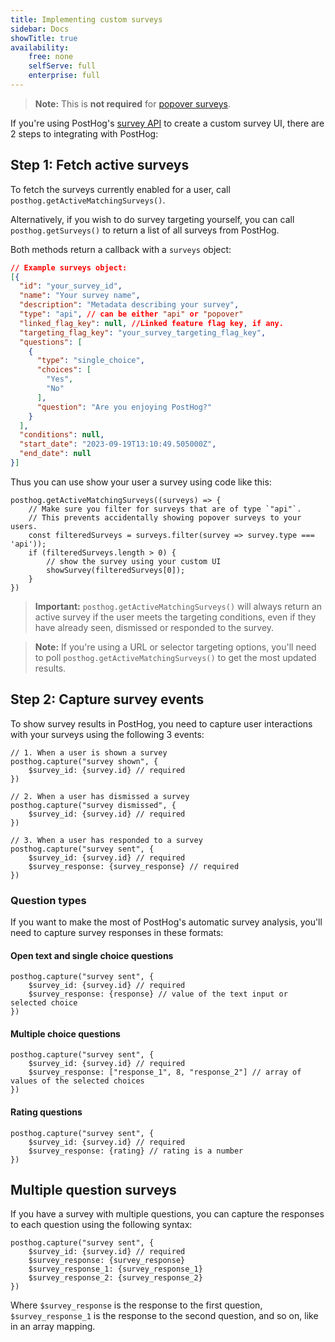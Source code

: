 ```yaml
---
title: Implementing custom surveys
sidebar: Docs
showTitle: true
availability:
    free: none
    selfServe: full
    enterprise: full
---
```


> **Note:** This is **not required** for [popover surveys](/docs/surveys/creating-surveys#display-mode).

If you're using PostHog's [survey API](/docs/surveys/creating-surveys#display-mode) to create a custom survey UI, there are 2 steps to integrating with PostHog:

## Step 1: Fetch active surveys

To fetch the surveys currently enabled for a user, call `posthog.getActiveMatchingSurveys()`. 

Alternatively, if you wish to do survey targeting yourself, you can call `posthog.getSurveys()` to return a list of all surveys from PostHog.

Both methods return a callback with a `surveys` object:

```json
// Example surveys object:
[{
  "id": "your_survey_id",
  "name": "Your survey name",
  "description": "Metadata describing your survey",
  "type": "api", // can be either "api" or "popover"
  "linked_flag_key": null, //Linked feature flag key, if any.
  "targeting_flag_key": "your_survey_targeting_flag_key",
  "questions": [
    {
      "type": "single_choice",
      "choices": [
        "Yes",
        "No"
      ],
      "question": "Are you enjoying PostHog?"
    }
  ],
  "conditions": null,
  "start_date": "2023-09-19T13:10:49.505000Z",
  "end_date": null
}]
```

Thus you can use show your user a survey using code like this:

```js-web
posthog.getActiveMatchingSurveys((surveys) => {
    // Make sure you filter for surveys that are of type `"api"`. 
    // This prevents accidentally showing popover surveys to your users.
    const filteredSurveys = surveys.filter(survey => survey.type === 'api'));
    if (filteredSurveys.length > 0) {
        // show the survey using your custom UI
        showSurvey(filteredSurveys[0]);
    }
})
```

> **Important:** `posthog.getActiveMatchingSurveys()` will always return an active survey if the user meets the targeting conditions, even if they have already seen, dismissed or responded to the survey.

> **Note:** If you're using a URL or selector targeting options, you'll need to poll `posthog.getActiveMatchingSurveys()` to get the most updated results.

## Step 2: Capture survey events

To show survey results in PostHog, you need to capture user interactions with your surveys using the following 3 events:

```js-web
// 1. When a user is shown a survey
posthog.capture("survey shown", {
    $survey_id: {survey.id} // required
})

// 2. When a user has dismissed a survey
posthog.capture("survey dismissed", {
    $survey_id: {survey.id} // required
})

// 3. When a user has responded to a survey
posthog.capture("survey sent", {
    $survey_id: {survey.id} // required
    $survey_response: {survey_response} // required
})
```

### Question types

If you want to make the most of PostHog's automatic survey analysis, you'll need to capture survey responses in these formats:

#### Open text and single choice questions

```js-web
posthog.capture("survey sent", {
    $survey_id: {survey.id} // required
    $survey_response: {response} // value of the text input or selected choice
})
```

#### Multiple choice questions

```js-web
posthog.capture("survey sent", {
    $survey_id: {survey.id} // required
    $survey_response: ["response_1", 8, "response_2"] // array of values of the selected choices
})
```

#### Rating questions

```js-web
posthog.capture("survey sent", {
    $survey_id: {survey.id} // required
    $survey_response: {rating} // rating is a number
})
```

## Multiple question surveys

If you have a survey with multiple questions, you can capture the responses to each question using the following syntax:

```js-web
posthog.capture("survey sent", {
    $survey_id: {survey.id} // required
    $survey_response: {survey_response}
    $survey_response_1: {survey_response_1}
    $survey_response_2: {survey_response_2}
})
```

Where `$survey_response` is the response to the first question, `$survey_response_1` is the response to the second question, and so on, like in an array mapping.